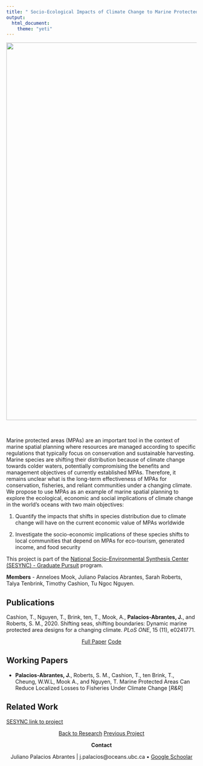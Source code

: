 ```yaml
---
title: " Socio-Ecological Impacts of Climate Change to Marine Protected Areas"
output:
  html_document:
    theme: "yeti"
---
```


<!-- Global site tag (gtag.js) - Google Analytics -->
<script async src="https://www.googletagmanager.com/gtag/js?id=UA-105699898-4"></script>
<script>
  window.dataLayer = window.dataLayer || [];
  function gtag(){dataLayer.push(arguments);}
  gtag('js', new Date());

  gtag('config', 'UA-105699898-4');
</script>

</center>

<center>

<img src="http://d2khr93zjdy3w9.cloudfront.net/Website/Official_MPA_map_April2016.png" width="1000px">

</center>

<br>

Marine protected areas (MPAs) are an important tool in the context of marine spatial planning where resources are managed according to specific regulations that typically focus on conservation and sustainable harvesting. Marine species are shifting their distribution because of climate change towards colder waters, potentially compromising the benefits and management objectives of currently established MPAs. Therefore, it remains unclear what is the long-term effectiveness of MPAs for conservation, fisheries, and reliant communities under a changing climate. We propose to use MPAs as an example of marine spatial planning to explore the ecological, economic and social implications of climate change in the world’s oceans with two main objectives:

1) Quantify the impacts that shifts in species distribution due to climate change will have on the current economic value of MPAs worldwide

2) Investigate the socio-economic implications of these species shifts to local communities that depend on MPAs for eco-tourism, generated income, and food security

This project is part of the [National Socio-Environmental Synthesis Center (SESYNC) - Graduate Pursuit](https://www.sesync.org/opportunities/research-thematic-pursuits/graduate-pursuits-request-for-proposals) program.

**Members** 
- Anneloes Mook, Juliano Palacios Abrantes, Sarah Roberts, Talya Tenbrink, Timothy Cashion, Tu Ngoc Nguyen.

## Publications

Cashion, T., Nguyen, T., Brink, ten, T., Mook, A., **Palacios-Abrantes, J.**, and Roberts, S. M., 2020. Shifting seas, shifting boundaries: Dynamic marine protected area designs for a changing climate. *PLoS ONE*, 15 (11), e0241771.

<center>
<!-- Original article -->
<a span class="label label-primary" href= "" target="_blank">Full Paper</span></a>
<!-- Github -->
<a span class="label label-warning" href= "https://github.com/timcashion/shifting_mpas" target="_blank"> Code </span></a>

</center>

## Working Papers

- **Palacios-Abrantes, J.**, Roberts, S. M., Cashion, T., ten Brink, T., Cheung, W.W.L, Mook A., and Nguyen, T. Marine Protected Areas Can Reduce Localized Losses to Fisheries Under Climate Change [*R&R*]

## Related Work

[SESYNC link to project](https://www.sesync.org/project/graduate-pursuits-request-for-proposals/ch-ch-ch-changes-using-marine-protected-areas-to)

<!-- ## News  -->

<center>

<a class="btn btn-default" href="https://www.julianopalacios.com/Research.html">Back to Research</a>
<a class="btn btn-default" href="https://www.julianopalacios.com/Projects/Transboundary.html">Previous Project</a>

**Contact**

Juliano Palacios Abrantes | j.palacios@oceans.ubc.ca • [Google Schoolar](https://scholar.google.ca/citations?user=EZpBcjcAAAAJ&hl=en)

<div id="google_translate_element"></div><script type="text/javascript">
function googleTranslateElementInit() {
  new google.translate.TranslateElement({pageLanguage: 'en', includedLanguages: 'es,pt'}, 'google_translate_element');
}
</script><script type="text/javascript" src="//translate.google.com/translate_a/element.js?cb=googleTranslateElementInit"></script>
